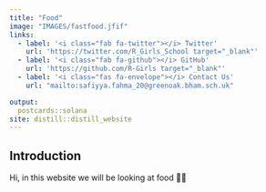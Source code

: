 ```yaml
---
title: "Food"
image: "IMAGES/fastfood.jfif"
links:
  - label: '<i class="fab fa-twitter"></i> Twitter'
    url: 'https://twitter.com/R_Girls_School target="_blank"'
  - label: '<i class="fab fa-github"></i> GitHub'
    url: 'https://github.com/R-Girls target="_blank"'
  - label: '<i class="fas fa-envelope"></i> Contact Us'
    url: "mailto:safiyya.fahma_20@greenoak.bham.sch.uk"

output:
  postcards::solana
site: distill::distill_website
---
```


## Introduction

Hi, in this website we will be looking at food 🍕😋